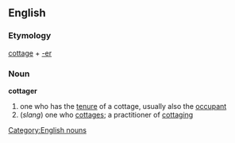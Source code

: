 == English ==
=== Etymology ===
[[cottage]] + [[-er]]
=== Noun ===
[[Category:English nouns]]
'''cottager'''
# one who has the [[tenure]] of a cottage, usually also the [[occupant]]
# (''slang'') one who [[cottages]]; a practitioner of [[cottaging]]